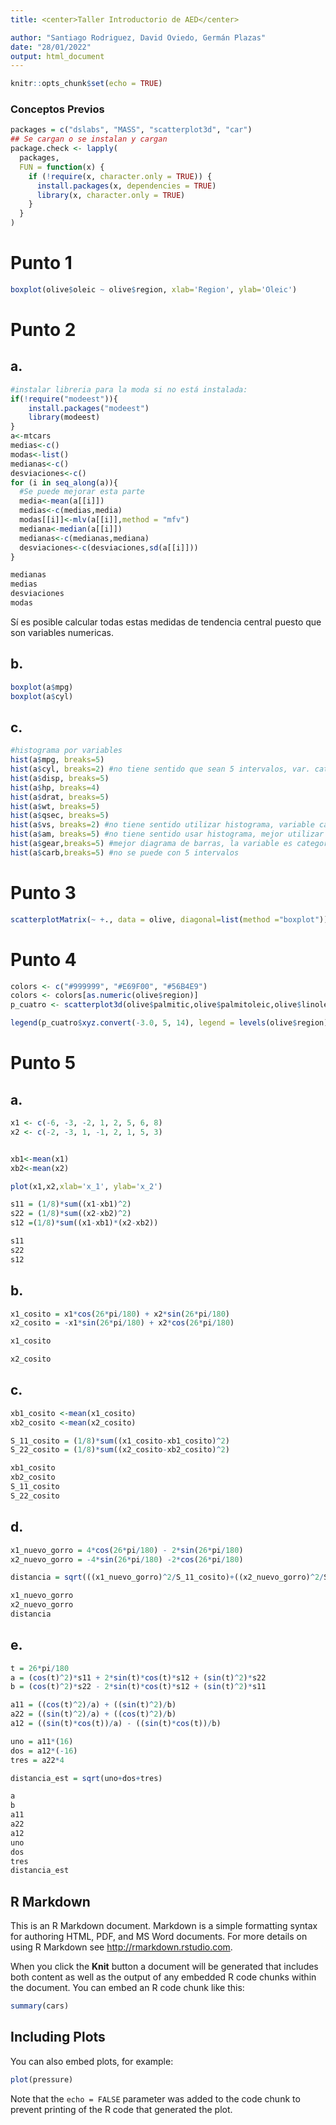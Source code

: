 ---
title: <center>Taller Introductorio de AED</center> 

author: "Santiago Rodriguez, David Oviedo, Germán Plazas"
date: "28/01/2022"
output: html_document
---

```{r setup, include=FALSE}
knitr::opts_chunk$set(echo = TRUE)
```

### Conceptos Previos

```{r}
packages = c("dslabs", "MASS", "scatterplot3d", "car")
## Se cargan o se instalan y cargan
package.check <- lapply(
  packages,
  FUN = function(x) {
    if (!require(x, character.only = TRUE)) {
      install.packages(x, dependencies = TRUE)
      library(x, character.only = TRUE)
    }
  }
)
```

# Punto 1

```{r}
boxplot(olive$oleic ~ olive$region, xlab='Region', ylab='Oleic')
```

# Punto 2

## a.

```{r}
#instalar libreria para la moda si no está instalada:
if(!require("modeest")){
    install.packages("modeest")
    library(modeest)
}
a<-mtcars
medias<-c()
modas<-list()
medianas<-c()
desviaciones<-c()
for (i in seq_along(a)){
  #Se puede mejorar esta parte
  media<-mean(a[[i]])
  medias<-c(medias,media)
  modas[[i]]<-mlv(a[[i]],method = "mfv")
  mediana<-median(a[[i]])
  medianas<-c(medianas,mediana)
  desviaciones<-c(desviaciones,sd(a[[i]]))
}

medianas
medias
desviaciones
modas

```

Sí es posible calcular todas estas medidas de tendencia central puesto que son variables numericas.

## b.

```{r}
boxplot(a$mpg)
boxplot(a$cyl)

```

## c.

```{r}
#histograma por variables
hist(a$mpg, breaks=5)
hist(a$cyl, breaks=2) #no tiene sentido que sean 5 intervalos, var. categorica
hist(a$disp, breaks=5)
hist(a$hp, breaks=4)
hist(a$drat, breaks=5)
hist(a$wt, breaks=5)
hist(a$qsec, breaks=5)
hist(a$vs, breaks=2) #no tiene sentido utilizar histograma, variable categ.
hist(a$am, breaks=5) #no tiene sentido usar histograma, mejor utilizar diagrama de barras, var. categ.
hist(a$gear,breaks=5) #mejor diagrama de barras, la variable es categorica
hist(a$carb,breaks=5) #no se puede con 5 intervalos
```

# Punto 3

```{r}
scatterplotMatrix(~ +., data = olive, diagonal=list(method ="boxplot")) 
```
# Punto 4

```{r}
colors <- c("#999999", "#E69F00", "#56B4E9")  
colors <- colors[as.numeric(olive$region)]
p_cuatro <- scatterplot3d(olive$palmitic,olive$palmitoleic,olive$linoleic,pch = 16, color=colors,xlab="Palmitic", ylab="Palmitoleic", zlab="Linoleic")

legend(p_cuatro$xyz.convert(-3.0, 5, 14), legend = levels(olive$region), col =  c("#999999", "#E69F00", "#56B4E9"), pch = 16)
```

# Punto 5

## a.

```{r}
x1 <- c(-6, -3, -2, 1, 2, 5, 6, 8)
x2 <- c(-2, -3, 1, -1, 2, 1, 5, 3)


xb1<-mean(x1)
xb2<-mean(x2)

plot(x1,x2,xlab='x_1', ylab='x_2')

s11 = (1/8)*sum((x1-xb1)^2)
s22 = (1/8)*sum((x2-xb2)^2)
s12 =(1/8)*sum((x1-xb1)*(x2-xb2))
```

```{r}
s11
s22
s12
```

## b.

```{r}
x1_cosito = x1*cos(26*pi/180) + x2*sin(26*pi/180)
x2_cosito = -x1*sin(26*pi/180) + x2*cos(26*pi/180)
```
```{r}
x1_cosito

x2_cosito
```

## c.

```{r}
xb1_cosito <-mean(x1_cosito)
xb2_cosito <-mean(x2_cosito)

S_11_cosito = (1/8)*sum((x1_cosito-xb1_cosito)^2)
S_22_cosito = (1/8)*sum((x2_cosito-xb2_cosito)^2)
```
```{r}
xb1_cosito
xb2_cosito
S_11_cosito
S_22_cosito
```
## d.

```{r}
x1_nuevo_gorro = 4*cos(26*pi/180) - 2*sin(26*pi/180)
x2_nuevo_gorro = -4*sin(26*pi/180) -2*cos(26*pi/180)

distancia = sqrt(((x1_nuevo_gorro)^2/S_11_cosito)+((x2_nuevo_gorro)^2/S_22_cosito))
```

```{r}
x1_nuevo_gorro
x2_nuevo_gorro
distancia
```

## e.

```{r}
t = 26*pi/180
a = (cos(t)^2)*s11 + 2*sin(t)*cos(t)*s12 + (sin(t)^2)*s22
b = (cos(t)^2)*s22 - 2*sin(t)*cos(t)*s12 + (sin(t)^2)*s11

a11 = ((cos(t)^2)/a) + ((sin(t)^2)/b)
a22 = ((sin(t)^2)/a) + ((cos(t)^2)/b)
a12 = ((sin(t)*cos(t))/a) - ((sin(t)*cos(t))/b)

uno = a11*(16)
dos = a12*(-16)
tres = a22*4 

distancia_est = sqrt(uno+dos+tres)
```

```{r}
a
b
a11
a22
a12
uno
dos
tres
distancia_est
```

## R Markdown

This is an R Markdown document. Markdown is a simple formatting syntax for authoring HTML, PDF, and MS Word documents. For more details on using R Markdown see <http://rmarkdown.rstudio.com>.

When you click the **Knit** button a document will be generated that includes both content as well as the output of any embedded R code chunks within the document. You can embed an R code chunk like this:

```{r cars}
summary(cars)
```

## Including Plots

You can also embed plots, for example:

```{r pressure, echo=FALSE}
plot(pressure)
```

Note that the `echo = FALSE` parameter was added to the code chunk to prevent printing of the R code that generated the plot.
